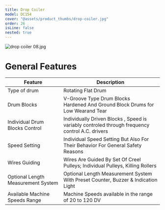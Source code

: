 ```yaml
---
title: Drop Coiler
model: DC154
cover: "@assets/product_thumbs/drop-coiler.jpg"
order: 26
isLine: false
nested: true
---
```



<ProductTabs />

![drop coiler 08.jpg](@assets/article_images/drop-coiler/drop-coiler-08.jpg)

# **General Features**

| Feature                            | Description                                                                                     |
| ---------------------------------- | ----------------------------------------------------------------------------------------------- |
| Type of drum                       | Rotating Flat Drum                                                                              |
| Drum Blocks                        | V-Groove Type Drum Blocks<br/>Hardened And Ground Block Drums for Low Wearand Tear              |
| Individual Drum Blocks Control     | Individually Driven Blocks , Speed is variably controled through frequency control A.C. drivers |
| Speed Setting                      | Individual Speed Setting But Also For Their Behavior For General Safety Reasons                 |
| Wires Guiding                      | Wires Are Guided By Set Of Creel Pulleys; Individual Pulleys, Killing Rollers                   |
| Optional Length Measurement System | Optional Length Measurement System With Preset Counter, Buzzer & Indication Light               |
| Available Machine Speeds Range     | Machine Speeds available in the range of 20 to 120 DV                                           |
